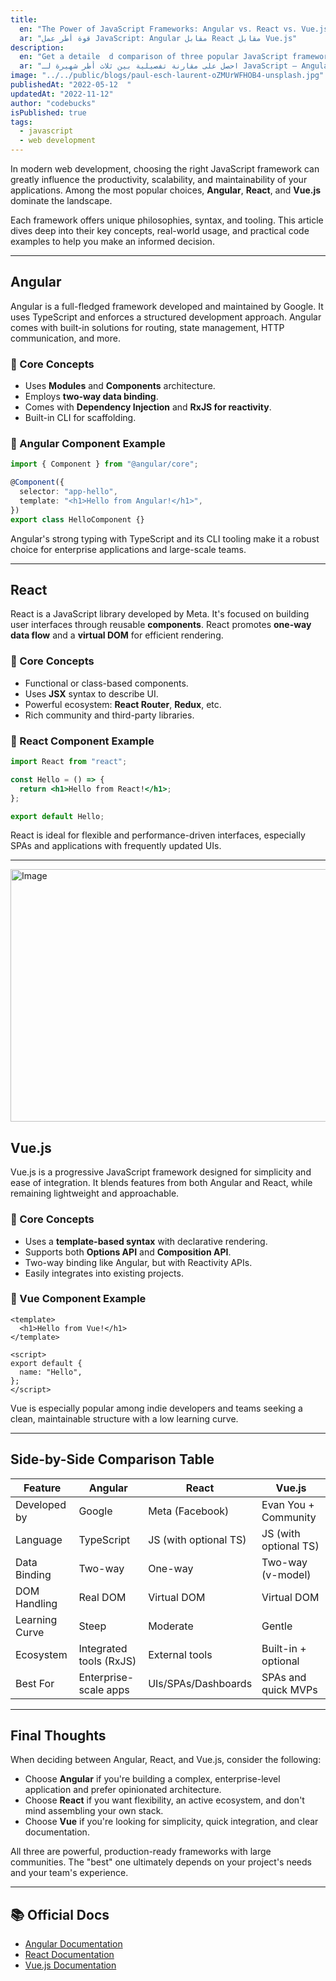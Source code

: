 ```yaml
---
title:
  en: "The Power of JavaScript Frameworks: Angular vs. React vs. Vue.js"
  ar: "قوة أطر عمل JavaScript: Angular مقابل React مقابل Vue.js"
description:
  en: "Get a detaile  d comparison of three popular JavaScript frameworks - Angular, React, and Vue.js. Understand the strengths, weaknesses, and use cases for each framework to make an informed decision for your next web development project."
  ar: "احصل على مقارنة تفصيلية بين ثلاث أطر شهيرة لـ JavaScript — Angular وReact وVue.js. تعرّف على نقاط القوة والضعف وحالات الاستخدام لكل إطار لتتخذ قرارًا مدروسًا في مشروعك القادم."
image: "../../public/blogs/paul-esch-laurent-oZMUrWFHOB4-unsplash.jpg"
publishedAt: "2022-05-12  "
updatedAt: "2022-11-12"
author: "codebucks"
isPublished: true
tags:
  - javascript
  - web development
---
```


In modern web development, choosing the right JavaScript framework can greatly influence the productivity, scalability, and maintainability of your applications. Among the most popular choices, **Angular**, **React**, and **Vue.js** dominate the landscape.

Each framework offers unique philosophies, syntax, and tooling. This article dives deep into their key concepts, real-world usage, and practical code examples to help you make an informed decision.

---

## Angular

Angular is a full-fledged framework developed and maintained by Google. It uses TypeScript and enforces a structured development approach. Angular comes with built-in solutions for routing, state management, HTTP communication, and more.

### 🧠 Core Concepts

- Uses **Modules** and **Components** architecture.
- Employs **two-way data binding**.
- Comes with **Dependency Injection** and **RxJS for reactivity**.
- Built-in CLI for scaffolding.

### 🔧 Angular Component Example

```ts showLineNumbers {1-4} /components/ title="hello.component.ts" caption="Basic Angular component"
import { Component } from "@angular/core";

@Component({
  selector: "app-hello",
  template: "<h1>Hello from Angular!</h1>",
})
export class HelloComponent {}
```

Angular's strong typing with TypeScript and its CLI tooling make it a robust choice for enterprise applications and large-scale teams.

---

## React

React is a JavaScript library developed by Meta. It's focused on building user interfaces through reusable **components**. React promotes **one-way data flow** and a **virtual DOM** for efficient rendering.

### 🧠 Core Concepts

- Functional or class-based components.
- Uses **JSX** syntax to describe UI.
- Powerful ecosystem: **React Router**, **Redux**, etc.
- Rich community and third-party libraries.

### 🔧 React Component Example

```jsx showLineNumbers {1-4} /components/ title="Hello.jsx" caption="Basic React functional component"
import React from "react";

const Hello = () => {
  return <h1>Hello from React!</h1>;
};

export default Hello;
```

React is ideal for flexible and performance-driven interfaces, especially SPAs and applications with frequently updated UIs.

---

<Image
  src="/blogs/paul-esch-laurent-oZMUrWFHOB4-unsplash.jpg"
  width="718"
  height="404"
  alt="Image"
  sizes="100vw"
/>
## Vue.js

Vue.js is a progressive JavaScript framework designed for simplicity and ease of integration. It blends features from both Angular and React, while remaining lightweight and approachable.

### 🧠 Core Concepts

- Uses a **template-based syntax** with declarative rendering.
- Supports both **Options API** and **Composition API**.
- Two-way binding like Angular, but with Reactivity APIs.
- Easily integrates into existing projects.

### 🔧 Vue Component Example

```vue showLineNumbers {1-6} /components/ title="Hello.vue" caption="Basic Vue single-file component"
<template>
  <h1>Hello from Vue!</h1>
</template>

<script>
export default {
  name: "Hello",
};
</script>
```

Vue is especially popular among indie developers and teams seeking a clean, maintainable structure with a low learning curve.

---

## Side-by-Side Comparison Table

| Feature        | Angular                 | React                 | Vue.js                |
| -------------- | ----------------------- | --------------------- | --------------------- |
| Developed by   | Google                  | Meta (Facebook)       | Evan You + Community  |
| Language       | TypeScript              | JS (with optional TS) | JS (with optional TS) |
| Data Binding   | Two-way                 | One-way               | Two-way (v-model)     |
| DOM Handling   | Real DOM                | Virtual DOM           | Virtual DOM           |
| Learning Curve | Steep                   | Moderate              | Gentle                |
| Ecosystem      | Integrated tools (RxJS) | External tools        | Built-in + optional   |
| Best For       | Enterprise-scale apps   | UIs/SPAs/Dashboards   | SPAs and quick MVPs   |

---

## Final Thoughts

When deciding between Angular, React, and Vue.js, consider the following:

- Choose **Angular** if you're building a complex, enterprise-level application and prefer opinionated architecture.
- Choose **React** if you want flexibility, an active ecosystem, and don't mind assembling your own stack.
- Choose **Vue** if you're looking for simplicity, quick integration, and clear documentation.

All three are powerful, production-ready frameworks with large communities. The "best" one ultimately depends on your project's needs and your team's experience.

---

## 📚 Official Docs

- [Angular Documentation](https://angular.io/docs)
- [React Documentation](https://reactjs.org/docs/getting-started.html)
- [Vue.js Documentation](https://vuejs.org/guide/)
